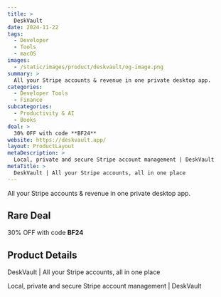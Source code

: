 ```yaml
---
title: >
  DeskVault
date: 2024-11-22
tags:
  - Developer
  - Tools
  - macOS
images:
  - /static/images/product/deskvault/og-image.png
summary: >
  All your Stripe accounts & revenue in one private desktop app.
categories:
  - Developer Tools
  - Finance
subcategories:
  - Productivity & AI
  - Books
deal: >
  30% OFF with code **BF24**
website: https://deskvault.app/
layout: ProductLayout
metaDescription: >
  Local, private and secure Stripe account management | DeskVault
metaTitle: >
  DeskVault | All your Stripe accounts, all in one place
---
```

All your Stripe accounts & revenue in one private desktop app.

## Rare Deal

30% OFF with code **BF24**

## Product Details
DeskVault | All your Stripe accounts, all in one place

Local, private and secure Stripe account management | DeskVault
